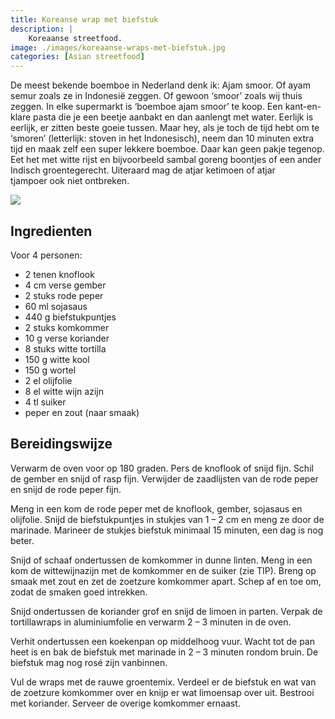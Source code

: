 ```yaml
---
title: Koreanse wrap met biefstuk
description: |
    Koreaanse streetfood.
image: ./images/koreaanse-wraps-met-biefstuk.jpg
categories: [Asian streetfood]
---
```


:::{.grid}
:::{.g-col-8}
De meest bekende boemboe in Nederland denk ik: Ajam smoor. Of ayam semur zoals ze in Indonesië zeggen. Of gewoon ‘smoor’ zoals wij thuis zeggen. In elke supermarkt is ‘boemboe ajam smoor’ te koop. Een kant-en-klare pasta die je een beetje aanbakt en dan aanlengt met water. Eerlijk is eerlijk, er zitten beste goeie tussen. Maar hey, als je toch de tijd hebt om te ‘smoren’ (letterlijk: stoven in het Indonesisch), neem dan 10 minuten extra tijd en maak zelf een super lekkere boemboe. Daar kan geen pakje tegenop. Eet het met witte rijst en bijvoorbeeld sambal goreng boontjes of een ander Indisch groentegerecht. Uiteraard mag de atjar ketimoen of atjar tjampoer ook niet ontbreken.



:::
:::{.g-col-4}
![](./images/koreaanse-wraps-met-biefstuk.jpg)
:::
:::

## Ingredienten
Voor 4 personen:

- 2 tenen knoflook
- 4 cm verse gember
- 2 stuks rode peper
- 60 ml sojasaus
- 440 g biefstukpuntjes
- 2 stuks komkommer
- 10 g verse koriander
- 8 stuks witte tortilla
- 150 g witte kool
- 150 g wortel
- 2 el olijfolie
- 8 el witte wijn azijn
- 4 tl suiker
- peper en zout (naar smaak)

## Bereidingswijze
Verwarm de oven voor op 180 graden. Pers de knoflook of snijd fijn. Schil de gember en snijd of rasp fijn. Verwijder de zaadlijsten van de rode peper en snijd de rode peper fijn.

Meng in een kom de rode peper met de knoflook, gember, sojasaus en olijfolie. Snijd de biefstukpuntjes in stukjes van 1 – 2 cm en meng ze door de marinade. Marineer de stukjes biefstuk minimaal 15 minuten, een dag is nog beter.

Snijd of schaaf ondertussen de komkommer in dunne linten. Meng in een kom de wittewijnazijn met de komkommer en de suiker (zie TIP). Breng op smaak met zout en zet de zoetzure komkommer apart. Schep af en toe om, zodat de smaken goed intrekken.

Snijd ondertussen de koriander grof en snijd de limoen in parten. Verpak de tortillawraps in aluminiumfolie en verwarm 2 – 3 minuten in de oven.

Verhit ondertussen een koekenpan op middelhoog vuur. Wacht tot de pan heet is en bak de biefstuk met marinade in 2 – 3 minuten rondom bruin. De biefstuk mag nog rosé zijn vanbinnen.

Vul de wraps met de rauwe groentemix. Verdeel er de biefstuk en wat van de zoetzure komkommer over en knijp er wat limoensap over uit. Bestrooi met koriander. Serveer de overige komkommer ernaast.